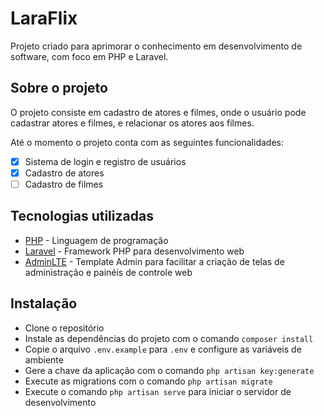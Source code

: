 # LaraFlix

Projeto criado para aprimorar o conhecimento em desenvolvimento de software, com foco em PHP e Laravel.

## Sobre o projeto

O projeto consiste em cadastro de atores e filmes, onde o usuário pode
cadastrar atores e filmes, e relacionar os atores aos filmes.

Até o momento o projeto conta com as seguintes funcionalidades:

-   [x] Sistema de login e registro de usuários
-   [x] Cadastro de atores
-   [ ] Cadastro de filmes

## Tecnologias utilizadas

-   [PHP](https://www.php.net/) - Linguagem de programação
-   [Laravel](https://laravel.com/) - Framework PHP para desenvolvimento web
-   [AdminLTE](https://adminlte.io/) - Template Admin para facilitar a criação de telas de administração e painéis de controle web

## Instalação

-   Clone o repositório
-   Instale as dependências do projeto com o comando `composer install`
-   Copie o arquivo `.env.example` para `.env` e configure as variáveis de ambiente
-   Gere a chave da aplicação com o comando `php artisan key:generate`
-   Execute as migrations com o comando `php artisan migrate`
-   Execute o comando `php artisan serve` para iniciar o servidor de desenvolvimento
